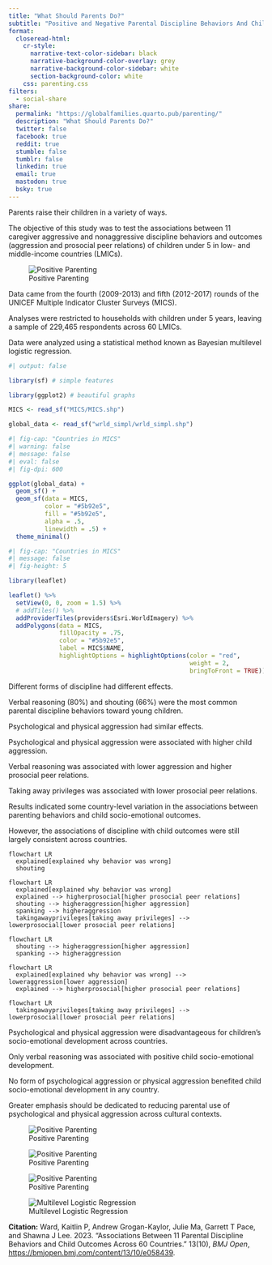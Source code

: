 ```yaml
---
title: "What Should Parents Do?"
subtitle: "Positive and Negative Parental Discipline Behaviors And Child Outcomes Across 60 Countries"
format: 
  closeread-html:
    cr-style:
      narrative-text-color-sidebar: black
      narrative-background-color-overlay: grey
      narrative-background-color-sidebar: white
      section-background-color: white
    css: parenting.css
filters:
  - social-share
share:
  permalink: "https://globalfamilies.quarto.pub/parenting/"
  description: "What Should Parents Do?"
  twitter: false
  facebook: true
  reddit: true
  stumble: false
  tumblr: false
  linkedin: true
  email: true
  mastodon: true
  bsky: true
---
```


:::{.cr-section}

:::{focus-on="cr-positiveparenting" pan-to="0%,0%"  scale-by=".75"}
Parents raise their children in a variety of ways. 
:::

:::{focus-on="cr-positiveparenting" pan-to="0%,0%"  scale-by="1.1"}
The objective of this study was to test the associations between 11 caregiver aggressive and nonaggressive discipline behaviors and outcomes (aggression and prosocial peer relations) of children under 5 in low- and middle-income countries (LMICs). 
:::

:::{#cr-positiveparenting}
![Positive Parenting](positiveparenting.png)
:::

:::{focus-on="cr-mymap"}
Data came from the fourth (2009-2013) and fifth (2012-2017) rounds of the UNICEF Multiple Indicator Cluster Surveys (MICS).
:::

:::{focus-on="cr-mymap" scale-by="1.25"}
Analyses were restricted to households with children under 5 years, leaving a sample of 229,465 respondents across 60 LMICs.
:::

:::{focus-on="cr-equation" scale-by="1"}
Data were analyzed using a statistical method known as Bayesian multilevel logistic regression.
:::

:::{#cr-mymap}
```r
#| output: false

library(sf) # simple features

library(ggplot2) # beautiful graphs

MICS <- read_sf("MICS/MICS.shp") 

global_data <- read_sf("wrld_simpl/wrld_simpl.shp")

```

```r
#| fig-cap: "Countries in MICS"
#| warning: false
#| message: false
#| eval: false
#| fig-dpi: 600

ggplot(global_data) +
  geom_sf() +
  geom_sf(data = MICS,
          color = "#5b92e5",
          fill = "#5b92e5",
          alpha = .5,
          linewidth = .5) +
  theme_minimal()

```

```r
#| fig-cap: "Countries in MICS"
#| message: false
#| fig-height: 5

library(leaflet)

leaflet() %>%
  setView(0, 0, zoom = 1.5) %>%
  # addTiles() %>%
  addProviderTiles(providers$Esri.WorldImagery) %>%
  addPolygons(data = MICS, 
              fillOpacity = .75, 
              color = "#5b92e5", 
              label = MICS$NAME,
              highlightOptions = highlightOptions(color = "red", 
                                                  weight = 2,
                                                  bringToFront = TRUE)) 

```
:::

:::{focus-on="cr-discipline"}
Different forms of discipline had different effects.
:::

:::{focus-on="cr-discipline-most-common"}
Verbal reasoning (80%) and shouting (66%) were the most common parental discipline behaviors toward young children.
:::

:::{focus-on="cr-discipline"}
Psychological and physical aggression had similar effects.
:::

:::{focus-on="cr-discipline2"}
Psychological and physical aggression were associated with higher child aggression. 
:::

:::{focus-on="cr-discipline3"}
Verbal reasoning was associated with lower aggression and higher prosocial peer relations. 
:::

:::{focus-on="cr-discipline4"}
Taking away privileges was associated with lower prosocial peer relations. 
:::

:::{focus-on="cr-mymap"}
Results indicated some country-level variation in the associations between parenting behaviors and child socio-emotional outcomes. 
:::

:::{focus-on="cr-discipline"}
However, the associations of discipline with child outcomes were still largely consistent across countries.
:::

:::{#cr-discipline-most-common .scale-to-fill}
```mermaid
flowchart LR
  explained[explained why behavior was wrong] 
  shouting
```
:::

:::{#cr-discipline .scale-to-fill}
```mermaid
flowchart LR
  explained[explained why behavior was wrong] 
  explained --> higherprosocial[higher prosocial peer relations]
  shouting --> higheraggression[higher aggression]
  spanking --> higheraggression
  takingawayprivileges[taking away privileges] --> lowerprosocial[lower prosocial peer relations]
```
:::

:::{#cr-discipline2 .scale-to-fill}
```mermaid
flowchart LR
  shouting --> higheraggression[higher aggression]
  spanking --> higheraggression
```
:::

:::{#cr-discipline3 .scale-to-fill}
```mermaid
flowchart LR
  explained[explained why behavior was wrong] --> loweraggression[lower aggression]
  explained --> higherprosocial[higher prosocial peer relations]
```
:::

:::{#cr-discipline4 .scale-to-fill}
```mermaid
flowchart LR
  takingawayprivileges[taking away privileges] --> lowerprosocial[lower prosocial peer relations]
```
:::

:::{focus-on="cr-positiveparenting" scale-by=".6"}
Psychological and physical aggression were disadvantageous for children’s socio-emotional development across countries. 
:::

:::{focus-on="cr-positiveparenting" scale-by=".7"}
Only verbal reasoning was associated with positive child socio-emotional development.
:::

:::{focus-on="cr-positiveparenting" scale-by=".8"}
No form of psychological aggression or physical aggression benefited child socio-emotional development in any country.   
:::

:::{focus-on="cr-positiveparenting" scale-by=".9"}
Greater emphasis should be dedicated to reducing parental use of psychological and physical aggression across cultural contexts.
:::

:::{#cr-father1}
![Positive Parenting](father1.png)
:::

:::{#cr-mother1}
![Positive Parenting](mother1.png)
:::

:::{#cr-father2}
![Positive Parenting](father2.png)
:::

:::{#cr-equation}
![Multilevel Logistic Regression](equation.png)
:::

:::


**Citation:** Ward, Kaitlin P, Andrew Grogan-Kaylor, Julie Ma, Garrett T Pace, and Shawna J Lee. 2023. "Associations Between 11 Parental Discipline Behaviors and Child Outcomes Across 60 Countries." 13(10), *BMJ Open*,  [https://bmjopen.bmj.com/content/13/10/e058439](https://bmjopen.bmj.com/content/13/10/e058439). 

